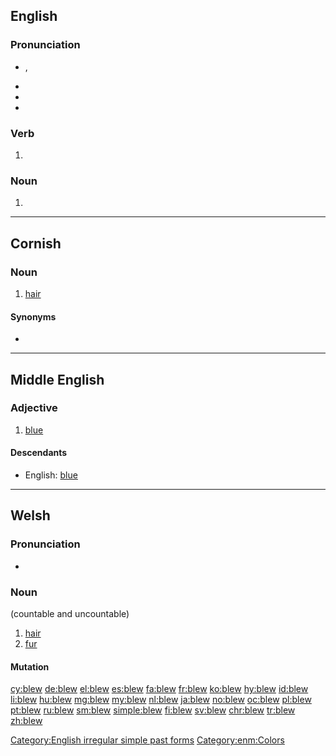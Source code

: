 ==English==

===Pronunciation===
* {{enPR|blo͞o}}, {{IPA|/bluː/|lang=en}}
* {{audio|en-us-blew.ogg|Audio (US)|lang=en}}
* {{rhymes|uː|lang=en}}
* {{homophones|lang=en|blue}}

===Verb===
{{head|en}}

# {{en-simple past of|blow}}

===Noun===
{{head|en}}

# {{obsolete form of|blue|lang=en}}

[[Category:English irregular simple past forms]]

----

==Cornish==

===Noun===
{{head|kw|noun|g=f|singulative|blewen}}

# [[hair]]

====Synonyms====
* {{l/kw|gols}}

----

==Middle English==
<!--this Middle English entry was created using Template:new enm entry-->
===Adjective===
{{head|enm|adjective}}

# [[blue]]

====Descendants====
* English: [[blue]]

[[Category:enm:Colors]]
----

==Welsh==

===Pronunciation===
* {{audio|Cy-blew.ogg|Audio|lang=cy}}

===Noun===
{{cy-noun||blew}} (countable and uncountable)

# [[hair#Noun|hair]]
# [[fur#Noun|fur]]

====Mutation====
{{cy-mut-b|lew}}

[[cy:blew]]
[[de:blew]]
[[el:blew]]
[[es:blew]]
[[fa:blew]]
[[fr:blew]]
[[ko:blew]]
[[hy:blew]]
[[id:blew]]
[[li:blew]]
[[hu:blew]]
[[mg:blew]]
[[my:blew]]
[[nl:blew]]
[[ja:blew]]
[[no:blew]]
[[oc:blew]]
[[pl:blew]]
[[pt:blew]]
[[ru:blew]]
[[sm:blew]]
[[simple:blew]]
[[fi:blew]]
[[sv:blew]]
[[chr:blew]]
[[tr:blew]]
[[zh:blew]]